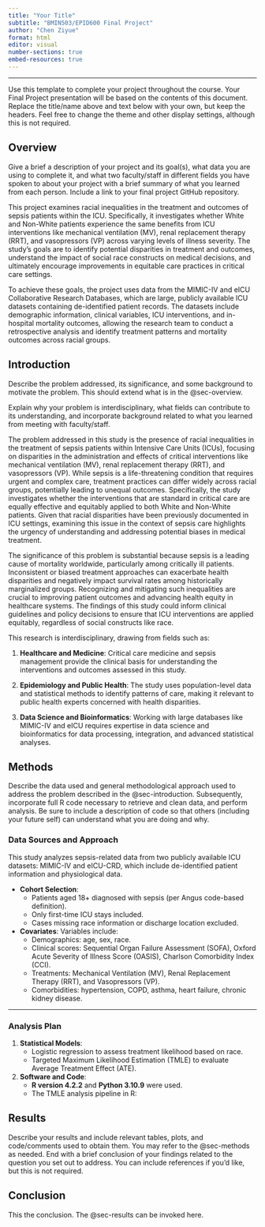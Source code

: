 ---
title: "Your Title"
subtitle: "BMIN503/EPID600 Final Project"
author: "Chen Ziyue"
format: html
editor: visual
number-sections: true
embed-resources: true
---

------------------------------------------------------------------------

Use this template to complete your project throughout the course. Your Final Project presentation will be based on the contents of this document. Replace the title/name above and text below with your own, but keep the headers. Feel free to change the theme and other display settings, although this is not required.

## Overview {#sec-overview}

Give a brief a description of your project and its goal(s), what data you are using to complete it, and what two faculty/staff in different fields you have spoken to about your project with a brief summary of what you learned from each person. Include a link to your final project GitHub repository.

This project examines racial inequalities in the treatment and outcomes of sepsis patients within the ICU. Specifically, it investigates whether White and Non-White patients experience the same benefits from ICU interventions like mechanical ventilation (MV), renal replacement therapy (RRT), and vasopressors (VP) across varying levels of illness severity. The study's goals are to identify potential disparities in treatment and outcomes, understand the impact of social race constructs on medical decisions, and ultimately encourage improvements in equitable care practices in critical care settings.

To achieve these goals, the project uses data from the MIMIC-IV and eICU Collaborative Research Databases, which are large, publicly available ICU datasets containing de-identified patient records. The datasets include demographic information, clinical variables, ICU interventions, and in-hospital mortality outcomes, allowing the research team to conduct a retrospective analysis and identify treatment patterns and mortality outcomes across racial groups.

## Introduction {#sec-introduction}

Describe the problem addressed, its significance, and some background to motivate the problem. This should extend what is in the @sec-overview.

Explain why your problem is interdisciplinary, what fields can contribute to its understanding, and incorporate background related to what you learned from meeting with faculty/staff.

The problem addressed in this study is the presence of racial inequalities in the treatment of sepsis patients within Intensive Care Units (ICUs), focusing on disparities in the administration and effects of critical interventions like mechanical ventilation (MV), renal replacement therapy (RRT), and vasopressors (VP). While sepsis is a life-threatening condition that requires urgent and complex care, treatment practices can differ widely across racial groups, potentially leading to unequal outcomes. Specifically, the study investigates whether the interventions that are standard in critical care are equally effective and equitably applied to both White and Non-White patients. Given that racial disparities have been previously documented in ICU settings, examining this issue in the context of sepsis care highlights the urgency of understanding and addressing potential biases in medical treatment.

The significance of this problem is substantial because sepsis is a leading cause of mortality worldwide, particularly among critically ill patients. Inconsistent or biased treatment approaches can exacerbate health disparities and negatively impact survival rates among historically marginalized groups. Recognizing and mitigating such inequalities are crucial to improving patient outcomes and advancing health equity in healthcare systems. The findings of this study could inform clinical guidelines and policy decisions to ensure that ICU interventions are applied equitably, regardless of social constructs like race.

This research is interdisciplinary, drawing from fields such as:

1.  **Healthcare and Medicine**: Critical care medicine and sepsis management provide the clinical basis for understanding the interventions and outcomes assessed in this study.

2.  **Epidemiology and Public Health**: The study uses population-level data and statistical methods to identify patterns of care, making it relevant to public health experts concerned with health disparities.

3.  **Data Science and Bioinformatics**: Working with large databases like MIMIC-IV and eICU requires expertise in data science and bioinformatics for data processing, integration, and advanced statistical analyses.

## Methods {#sec-methods}

Describe the data used and general methodological approach used to address the problem described in the @sec-introduction. Subsequently, incorporate full R code necessary to retrieve and clean data, and perform analysis. Be sure to include a description of code so that others (including your future self) can understand what you are doing and why.

### Data Sources and Approach

This study analyzes sepsis-related data from two publicly available ICU datasets: MIMIC-IV and eICU-CRD, which include de-identified patient information and physiological data.

-   **Cohort Selection**:
    -   Patients aged 18+ diagnosed with sepsis (per Angus code-based definition).
    -   Only first-time ICU stays included.
    -   Cases missing race information or discharge location excluded.
-   **Covariates**: Variables include:
    -   Demographics: age, sex, race.
    -   Clinical scores: Sequential Organ Failure Assessment (SOFA), Oxford Acute Severity of Illness Score (OASIS), Charlson Comorbidity Index (CCI).
    -   Treatments: Mechanical Ventilation (MV), Renal Replacement Therapy (RRT), and Vasopressors (VP).
    -   Comorbidities: hypertension, COPD, asthma, heart failure, chronic kidney disease.

------------------------------------------------------------------------

### Analysis Plan

1.  **Statistical Models**:
    -   Logistic regression to assess treatment likelihood based on race.
    -   Targeted Maximum Likelihood Estimation (TMLE) to evaluate Average Treatment Effect (ATE).
2.  **Software and Code**:
    -   **R version 4.2.2** and **Python 3.10.9** were used.
    -   The TMLE analysis pipeline in R:

## Results {#sec-results}

Describe your results and include relevant tables, plots, and code/comments used to obtain them. You may refer to the @sec-methods as needed. End with a brief conclusion of your findings related to the question you set out to address. You can include references if you'd like, but this is not required.

## Conclusion

This the conclusion. The @sec-results can be invoked here.
